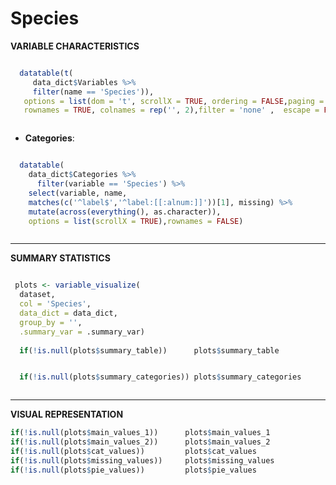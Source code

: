 # Species{.unnumbered #var5}


**VARIABLE CHARACTERISTICS**

<div style= "display:flex; margin:auto" > 


```r


  datatable(t(
     data_dict$Variables %>%
     filter(name == 'Species')),
   options = list(dom = 't', scrollX = TRUE, ordering = FALSE,paging = FALSE),
   rownames = TRUE, colnames = rep('', 2),filter = 'none' ,  escape = FALSE)
```

</div>


* **Categories**: 


<div style= "display:flex; margin:auto" > 


```r

                   
  datatable(
    data_dict$Categories %>% 
      filter(variable == 'Species') %>%
    select(variable, name, 
    matches(c('^label$','^label:[[:alnum:]]'))[1], missing) %>%
    mutate(across(everything(), as.character)),
    options = list(scrollX = TRUE),rownames = FALSE)                          
```

</div>



----------------------------------------------------------------------

**SUMMARY STATISTICS**

<div style= "display:flex; margin:auto" > 


```r

        
 plots <- variable_visualize(
  dataset,
  col = 'Species',
  data_dict = data_dict, 
  group_by = '',
  .summary_var = .summary_var)       
        
  if(!is.null(plots$summary_table))      plots$summary_table                  
```

</div>


<div style= "display:flex; margin:auto" > 


```r

        
  if(!is.null(plots$summary_categories)) plots$summary_categories             
```

</div>


---------------------------------------------------------------------

**VISUAL REPRESENTATION**

```r

        
if(!is.null(plots$main_values_1))      plots$main_values_1
if(!is.null(plots$main_values_2))      plots$main_values_2
if(!is.null(plots$cat_values))         plots$cat_values
if(!is.null(plots$missing_values))     plots$missing_values
if(!is.null(plots$pie_values))         plots$pie_values                       
```

